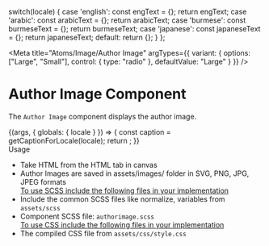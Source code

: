 
  switch(locale) {
    case 'english': const engText = {}; return engText;
    case 'arabic': const arabicText = {}; return arabicText;
    case 'burmese': const burmeseText = {}; return burmeseText;
    case 'japanese': const japaneseText = {}; return japaneseText;
    default:
      return {};
  }
};

<Meta title="Atoms/Image/Author Image"
argTypes={{
    variant: {
      options: ["Large", "Small"],
      control: { type: "radio" },
      defaultValue: "Large"
    }
  }}
/>

<style>{`
  .subheading {
    font-weight: 700;
    font-size: 24px;
    color: #031c2d;
    letter-spacing: 1.5px;
    line-height: 24px;
    margin-bottom: 12px;
    margin-top: 40px;
  }
  .sbdocs .sbdocs-p,
  .sbdocs .sbdocs-li{
    font-size: 1rem;
  }
  div[id^="story--atoms-image-author-image"] {
    display: inline-block;
  }
`}</style>

# Author Image Component
The <code>Author Image</code> component displays the author image.

<Story name="Author Image">
  {(args, { globals: { locale } }) => {
    const caption = getCaptionForLocale(locale);
    return <Authorimg image= {user} {...args}></Authorimg>;
  }}
</Story>

<div className="subheading">Usage</div>
<ul>
<li>Take HTML from the HTML tab in canvas</li>
<li>Author Images are saved in assets/images/ folder in SVG, PNG, JPG, JPEG formats</li>
<u>To use SCSS include the following files in your implementation</u>
<li>Include the common SCSS files like normalize, variables from <code>assets/scss</code></li>
<li>Component SCSS file: <code>authorimage.scss</code></li>
<u>To use CSS include the following files in your implementation</u>
<li>The compiled CSS file from <code>assets/css/style.css</code></li>
</ul>
